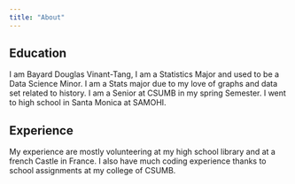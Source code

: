 ```yaml
---
title: "About"
---
```


## Education

I am Bayard Douglas Vinant-Tang, I am a Statistics Major and used to be a Data Science Minor. I am a Stats major due to my love of graphs and data set related to history. I am a Senior at CSUMB in my spring Semester. I went to high school in Santa Monica at SAMOHI.

## Experience

My experience are mostly volunteering at my high school library and at a french Castle in France. I also have much coding experience thanks to school assignments at my college of CSUMB.
